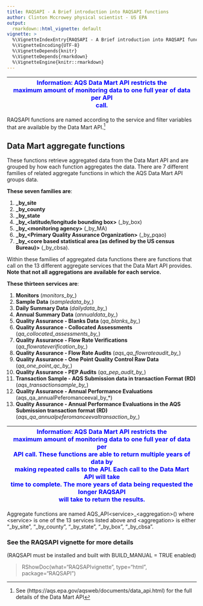 ```yaml
---
title: RAQSAPI - A Brief introduction into RAQSAPI functions
author: Clinton Mccrowey physical scientist - US EPA
output:
  rmarkdown::html_vignette: default
vignette: >
  %\VignetteIndexEntry{RAQSAPI - A Brief introduction into RAQSAPI functions}
  %\VignetteEncoding{UTF-8}
  %\VignetteDepends{knitr}
  %\VignetteDepends{rmarkdown}
  %\VignetteEngine{knitr::rmarkdown}
---
```



| <span style="color:blue"> Information: AQS Data Mart API restricts the \
maximum amount of monitoring data to one full year of data per API \
call.</span> |
| -- |

RAQSAPI functions are named according to the service and filter variables that are
available by the Data Mart
API.^[See (https://aqs.epa.gov/aqsweb/documents/data_api.html) for the full 
details of the Data Mart API]

## Data Mart aggregate functions

These functions retrieve aggregated data from the Data Mart API and are grouped
by how each function aggregates the data. There are 7 different families of
related aggregate functions in which the AQS Data Mart API groups data.

**These seven families are**:

 1. **\_by_site**
 2. **\_by_county**
 3. **\_by_state**
 4. **\_by\_\<latitude/longitude bounding box\>** (_by_box)
 5. **\_by\_\<monitoring agency\>** (_by_MA)
 6. **\_by\_\<Primary Quality Assurance Organization\>** (_by_pqao)
 7. **\_by\_\<core based statistical area (as defined by the
       US census Bureau)\>** (_by_cbsa).

Within these families of aggregated data functions there are functions that call
on the 13 different aggregate services that the Data Mart API provides.
**Note that not all aggregations are available for each service.**


**These thirteen services are**:

 1. **Monitors** (*monitors_by_*) 
 2. **Sample Data** (*sampledata_by_*)
 3. **Daily Summary Data** (*dailydata_by_*) 
 4. **Annual Summary Data** (*annualdata_by_*) 
 5. **Quality Assurance - Blanks Data** (*qa_blanks_by_*) 
 6. **Quality Assurance - Collocated Assessments**
    (*qa_collocated_assessments_by_*)
 7. **Quality Assurance - Flow Rate Verifications**
    (*qa_flowrateverification_by_*)
 8. **Quality Assurance - Flow Rate Audits** (*aqs_qa_flowrateaudit_by_*)
 9. **Quality Assurance - One Point Quality Control Raw Data**
    (*qa_one_point_qc_by_*)
 10. **Quality Assurance - PEP Audits** (*qa_pep_audit_by_*)
 11. **Transaction Sample - AQS Submission data in transaction Format (RD)**
     (*aqs_transactionsample_by_*)
 12. **Quality Assurance - Annual Performance Evaluations**
     (aqs_qa_annualPeferomanceeval_by_*)
 13. **Quality Assurance - Annual Performance Evaluations in the AQS \
     Submission transaction format (RD)**
     (*aqs_qa_annualpeferomanceevaltransaction_by_*)
     
| <span style="color:blue"> Information: AQS Data Mart API restricts the \
maximum amount of monitoring data to one full year of data per \
API call. These functions are able to return multiple years of data by \
making repeated calls to the API.  Each call to the Data Mart API will take \
time to complete. The more years of data being requested the longer RAQSAPI \
will take to return the results.</span> |
| -- |

Aggregate functions are named AQS_API\<service\>\_\<aggregation\>() where
\<service\> is one of the 13 services listed above and \<aggregation\> is
either "_by_site", "_by_county", "_by_state", "_by_box", "_by_cbsa".

### See the RAQSAPI vignette for more details
(RAQSAPI must be installed and built with BUILD_MANUAL = TRUE enabled)

> RShowDoc(what="RAQSAPIvignette", type="html", package="RAQSAPI")
